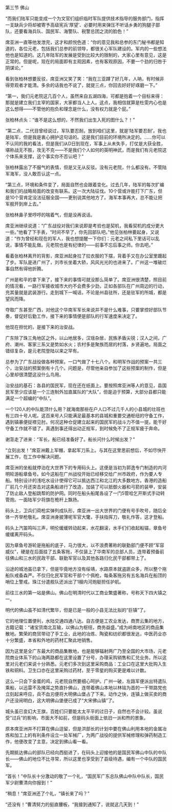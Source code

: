 

第三节 佛山

“而我们陆军只能变成一个为文官们组织临时军队提供技术指导的服务部门，指挥一支缺兵少将却被寄予高级宪兵‘厚望’、必要时用来弹压不听话乡勇的狗腿子部队，还要看海兵队、国民军、海警队、税警总团之流的脸色！”

席亚洲一直等他发泄完，这才和颜悦色道：“你的意见我和总参的东门秘书都是知道的，各位元老，包括我们总参的前领导，都很关心军队建设的。军内的一些想法他也是知道的。这几年陆军的发展是受到比较大的限制的，大家心里有意见，这是正常的。但是呢，现在的局面即有主观因素，也有客观原因，不要一个劲的归咎于阴谋论。”

看到张柏林想要反驳，席亚洲又笑了笑：“我在三亚蹲了好几年，人呐，有时候非得旁观者才能清。多余的话我也不说了，就提三点，你回去好好好琢磨一下。”

“第一，我们元老院这几百个人，虽然来自五湖四海，可都是抱着一个目标来得：那就是建立我们主宰的国家，大家都当人上人。这点，我相信就算是杜雯内心也是这么想得――不管他的抱负和理念是什么，没有权力就是个屁。”

张柏林点头：“谁不是这么想的，不然我们出生入死的图什么？！”

“第二点，二代目曾经说过，军队要忍耐。放到咱们这里，就是‘陆军要忍耐’。我也是陆军，但是我是衷心拥护这句话的。这是我们目前的环境所决定的。……你可以不认同的我的看法，但是我们从D日到现在，军事上从未失手，打仗是大获全胜，堪称战无不胜，攻无不克――不是我们个人如何的英明神武，而是我们有元老院这个体系来支撑，这个事实你不否认吧？”

张柏林露出了不服气的表情，但是又无从反驳。没有元老院，什么都没有。不管陆军海军，没人敢否认这一点。

“第三点，环境和条件变了，局面自然也会跟着变化。过去几年，陆军的每次扩编和我们的战略局面的改变有联系。这一次大陆征伐。10个营或许能打下广东，但是10个营肯定没法征服全国――更别说其他地方了。海军本事再大，总不能让把军舰开到岸上去。”

张柏林鼻子里哼哼的喘着气，但是没再说话。

席亚洲继续说道：“广东战役对我们来说即是考验也是契机，我看契机的成分更大一些。”他看了下手表，“时间不早了，你先回部队吧。”他见张柏林要起身，又说道：“作为曾经和现在的军人，我也想提醒一下你们：元老之间私下里话可以乱说，事情不能乱做。元老院也是有纪律的――前事不忘后事之师。你去吧。”

看着张柏林离开的背影，席亚洲起身拉了拉衣服的下摆，背着手又在办公室里踱起了步。军队是进广州了，刘市长坐着大轿，风风光光的也进来了。广州这一堆破烂事自然有得他折腾。

广州是和平的拿下来了，接下来的事情可就没那么简单了。席亚洲很清楚，照目前的情况看，一路行军接收城市大约不会费多少劲，正如各部队在广州周边的行动，充其量就是武装游行。走到城下一喊话，不论是州县驻所，还是驻军的所城，都是望风而降。

夺取广东甚至广西，对他这个华南军军长来说并不是什么难事，只要掌控好部队节奏，督促好后勤工作，接下来的事情便是部队的行军速度来决定了。

他现在担忧的，是接下来的治安战。

广东除了珠三角地区之外，以山地居多，汉瑶杂居，民族矛盾尖锐；汉人之间，广府、潮州、客家三系又是势如水火；农村多是聚族而居的村落，乡贤遍地。局面之错综复杂，是元老院登陆以来之罕有。

总参为了广东战役做各种预案，一口气做了十七八个。和明军作战的预案一共三个，治安战的预案倒有十几个。问题是，尽管他亲自参加了这些预案的制作，但是心里却很清楚这没什么鸟用。

治安战的基石：各县的国民军，现在还在纸面上。要按照席亚洲等人的意见，县国民军至少应该是一个三连制外加直属队的“大队”，但是迫于预算，大部分县都只能满足一个超编的“中队”。

一个120人的中队能顶什么用？就海南那些在户人口不过几千人的小县城的壮班也有三四十号人呢。这百来号人只能满足最基本的县城和重要交通枢纽的守备工作，遇到镇暴便捉襟见肘。何况这种仓促建立起来的国民军的战斗力不值一提。能干好守备工作就不错了。真遇到事还得出动正规军，到时候免不了正规军疲于奔命。

谢澎走了进来：“军长，船已经准备好了。船长问什么时候出发？”

“立刻出发！”席亚洲戴上军帽，拿起军刀系上。与其在这里思前想后，不如尽快开展工作，在工作中解决问题。

席亚洲的坐船就停泊在大世界下的专用码头上。这便是当初为郭逸专门制造的内河明轮游船章鱼号。如今这船在广州战役开始已经移交给广州市政府，作为要人专船。特别设计的浅吃水设计使得它可以抵达西江和北江的大多数地方。香港的造船厂前几个月还突击对这条船进行了改造，加装了可以抵御火器和弓箭的装甲，安装了防止敌人登船跳帮的防护网。同时在船头船尾各设了一门5管哈乞开斯式手动转管炮。一面陆军少将旗在桅杆上飘扬。

码头上，卫兵们荷枪实弹列成队形，席亚洲一出大世界的门便有号手吹号，随后全体一齐举枪敬礼。席亚洲身披薄呢军官大氅，手扶指挥刀，敬礼作答，这才登船。

码头上汽笛鸣叫三声，明伦缓缓转动起来，水花翻滚，水手们们收起船锚，章鱼号缓缓离开码头。

因为章鱼号游轮是拖船的底子，马力很大，以不浪费著称的联勤部门便不顾“军容威仪”，硬是在后面挂了五条客拖，不仅装上了华南军的总部人员，连带着预备前往佛山和三水的民政干部、联勤军官以及其他各路归化民干部都带上了。

沿途的城池虽已拿下，但是毕竟地方没有绥靖，水路原本就盗匪众多，所以整个拖船队戒备森严。不仅归化民军官和干部个个佩枪，每条客拖另有五名海兵在船顶的哨位上警戒。珠江分遣舰队还派出了1艘内河炮艇担任护航。

前往三水的第一站是佛山。佛山在明清时代以工商业繁盛著称，号称天下四大镇之一。

明代的佛山虽不如清代繁华，但是已是一般的小县无法比拟的“巨镇”了。

它的地理位置便利，水陆交通四通八达。自古便是工农业发达，商贾云集的地方，古籍记载：“诸宝货南北互输，以佛山为枢纽，商务益盛。”成为岭南地区的商品集散地。繁荣的商贸带动了手工业，此地的冶炼、陶瓷和纺织都很发达，中医药业亦十分繁盛，本省和外地的药材汇聚此地销售。

因为这里是全广东最大的商品集散地，也是能够辐射两广乃至全国的大市场，元老院商业体系下的山海两路都在这里设置了分号，办理采购销售和汇兑业务。所以这里对元老们来说十分熟悉。元老们多次到这里采购商品：工业口在这里大批购入生铁和铜料。卫生口亦在这里采购过药材，至于零星的购买更是难以计数。

这么一只会下金蛋的鸡，元老院自然要细心呵护。广州一破，左路军便派出特遣队乘船，以迅雷不及掩耳之势直扑佛山，连带着佛山本地以林铭为首的一干带路党也立刻起来呼应，兵不血刃便将大明佛山堡占了下来。动作之快，连镇上做买卖的商户还没闹明白，这大明佛山堡便已成了“大宋佛山镇”了。

城头虽已变幻大王旗，百姓们只要能太太平平的过日子，自然也不会计较。虽说受“过兵”的影响，市面大不如前，但是码头街面上依旧一派和煦的景象。

原本席亚洲并不打算在佛山逗留，但是洪部长的计划中要在佛山利用本地的金属冶炼和加工上的有利条件设立一处军械厂，为两广战役的提供军械修理和弹药制造工作，他便改变了主意，决定到佛山看一看。

先期抵达佛山的部队已经向西挺进了，在码头上迎接他的是国民军佛山中队的中队长――佛山的地位不比寻常，所以这里也享受到了县级待遇，编有一个中队的国民军。

“首长！”中队长十分激动的敬了一个礼，“国民军广东总队佛山中队中队长，国民军少尉曹清向你报到！”

“稍息！”席亚洲还了个礼，“镇长来了吗？”

“还没有！”曹清努力的挺直腰板，“我接到通知了，说就这几天到！”

